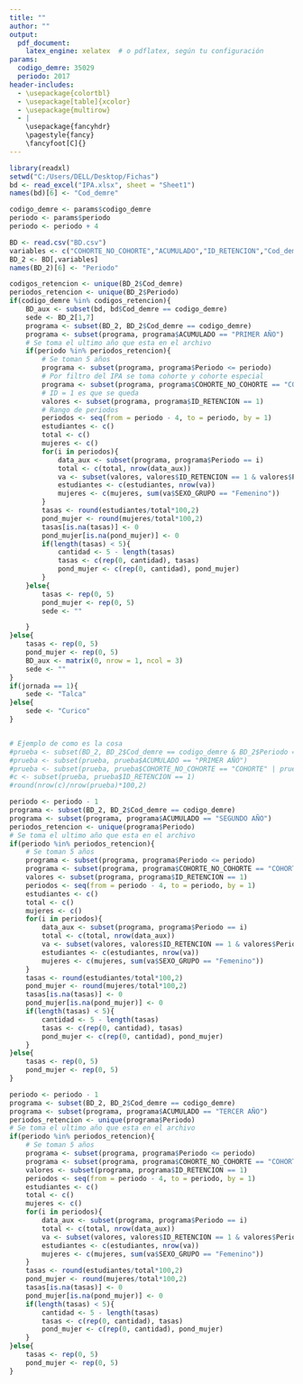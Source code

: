 ---
title: ""
author: ""
output:
  pdf_document:
    latex_engine: xelatex  # o pdflatex, según tu configuración
params:
  codigo_demre: 35029
  periodo: 2017
header-includes:
  - \usepackage{colortbl}
  - \usepackage[table]{xcolor}
  - \usepackage{multirow}
  - |
    \usepackage{fancyhdr}
    \pagestyle{fancy}
    \fancyfoot[C]{}
---

```{r, echo=F, message=F, warning=F}
library(readxl)
setwd("C:/Users/DELL/Desktop/Fichas")
bd <- read_excel("IPA.xlsx", sheet = "Sheet1")
names(bd)[6] <- "Cod_demre"

codigo_demre <- params$codigo_demre
periodo <- params$periodo
periodo <- periodo + 4

BD <- read.csv("BD.csv")
variables <- c("COHORTE_NO_COHORTE","ACUMULADO","ID_RETENCION","Cod_demre","SEXO_GRUPO","AÑO.COHORTE","SEDE")
BD_2 <- BD[,variables]
names(BD_2)[6] <- "Periodo"

codigos_retencion <- unique(BD_2$Cod_demre)
periodos_retencion <- unique(BD_2$Periodo)
if(codigo_demre %in% codigos_retencion){
    BD_aux <- subset(bd, bd$Cod_demre == codigo_demre)
    sede <- BD_2[1,7]
    programa <- subset(BD_2, BD_2$Cod_demre == codigo_demre)
    programa <- subset(programa, programa$ACUMULADO == "PRIMER AÑO")
    # Se toma el ultimo año que esta en el archivo
    if(periodo %in% periodos_retencion){        
        # Se toman 5 años
        programa <- subset(programa, programa$Periodo <= periodo)
        # Por filtro del IPA se toma cohorte y cohorte especial
        programa <- subset(programa, programa$COHORTE_NO_COHORTE == "COHORTE" | programa$COHORTE_NO_COHORTE == "COHORTE ESPECIAL")
        # ID = 1 es que se queda
        valores <- subset(programa, programa$ID_RETENCION == 1)
        # Rango de periodos
        periodos <- seq(from = periodo - 4, to = periodo, by = 1)
        estudiantes <- c()
        total <- c()
        mujeres <- c()
        for(i in periodos){
            data_aux <- subset(programa, programa$Periodo == i)
            total <- c(total, nrow(data_aux))
            va <- subset(valores, valores$ID_RETENCION == 1 & valores$Periodo == i)
            estudiantes <- c(estudiantes, nrow(va))
            mujeres <- c(mujeres, sum(va$SEXO_GRUPO == "Femenino"))
        }
        tasas <- round(estudiantes/total*100,2)
        pond_mujer <- round(mujeres/total*100,2)
        tasas[is.na(tasas)] <- 0
        pond_mujer[is.na(pond_mujer)] <- 0
        if(length(tasas) < 5){
            cantidad <- 5 - length(tasas)
            tasas <- c(rep(0, cantidad), tasas)
            pond_mujer <- c(rep(0, cantidad), pond_mujer)
        }
    }else{
        tasas <- rep(0, 5)
        pond_mujer <- rep(0, 5)
        sede <- ""

    }
}else{
    tasas <- rep(0, 5)
    pond_mujer <- rep(0, 5)
    BD_aux <- matrix(0, nrow = 1, ncol = 3)
    sede <- ""
}
if(jornada == 1){
    sede <- "Talca"
}else{
    sede <- "Curico"
}


# Ejemplo de como es la cosa
#prueba <- subset(BD_2, BD_2$Cod_demre == codigo_demre & BD_2$Periodo == periodo)
#prueba <- subset(prueba, prueba$ACUMULADO == "PRIMER AÑO")
#prueba <- subset(prueba, prueba$COHORTE_NO_COHORTE == "COHORTE" | prueba$COHORTE_NO_COHORTE == "COHORTE ESPECIAL")
#c <- subset(prueba, prueba$ID_RETENCION == 1)
#round(nrow(c)/nrow(prueba)*100,2)
```

\begin{center}
    \large\textbf{Carrera: `r BD_aux[1,3]`}\\
    \large\textbf{Sede : `r sede`}
\end{center}

\begin{center}
    \large\textbf{Retención 1° año}
\end{center}

\begin{table}[h]
    \centering
    \setlength{\tabcolsep}{1pt}
    \begin{tabular}{|c|c|c|c|c|c|c|c|c|c|c|}
        \hline
        \multirow{2}{*}{} & \multicolumn{2}{|c|}{\cellcolor{gray!25}`r periodo-4`} & \multicolumn{2}{|c|}{\cellcolor{gray!25}`r periodo-3`} & \multicolumn{2}{|c|}{\cellcolor{gray!25}`r periodo-2`} & \multicolumn{2}{|c|}{\cellcolor{gray!25}`r periodo-1`} & \multicolumn{2}{|c|}{\cellcolor{gray!25}`r periodo`} \\
        & \cellcolor{gray!25}Total & \cellcolor{gray!25}Mujer(\%) & \cellcolor{gray!25}Total & \cellcolor{gray!25}Mujer(\%) & \cellcolor{gray!25}Total & \cellcolor{gray!25}Mujer(\%) & \cellcolor{gray!25}Total & \cellcolor{gray!25}Mujer(\%) & \cellcolor{gray!25}Total & \cellcolor{gray!25}Mujer(\%) \\ \hline
        \cellcolor{gray!25}Jornada Diurna & \multicolumn{10}{c|}{\cellcolor{gray!25}} \\ \hline
        Regular & `r tasas[1]`\% & `r pond_mujer[1]`\% & `r tasas[2]`\% & `r pond_mujer[2]`\% & `r tasas[3]`\% & `r pond_mujer[3]`\% & `r tasas[4]`\% & `r pond_mujer[4]`\% & `r tasas[5]`\% & `r pond_mujer[5]`\% \\ \hline
        \cellcolor{gray!25}Modalidad Presencial & \multicolumn{10}{c|}{\cellcolor{gray!25}} \\ \hline
        Regular & `r tasas[1]`\% & `r pond_mujer[1]`\% & `r tasas[2]`\% & `r pond_mujer[2]`\% & `r tasas[3]`\% & `r pond_mujer[3]`\% & `r tasas[4]`\% & `r pond_mujer[4]`\% & `r tasas[5]`\% & `r pond_mujer[5]`\% \\ \hline
    \end{tabular}
\end{table}


```{r, echo=F, message=F, warning=F}
periodo <- periodo - 1
programa <- subset(BD_2, BD_2$Cod_demre == codigo_demre)
programa <- subset(programa, programa$ACUMULADO == "SEGUNDO AÑO")
periodos_retencion <- unique(programa$Periodo)
# Se toma el ultimo año que esta en el archivo
if(periodo %in% periodos_retencion){        
    # Se toman 5 años
    programa <- subset(programa, programa$Periodo <= periodo)
    programa <- subset(programa, programa$COHORTE_NO_COHORTE == "COHORTE" | programa$COHORTE_NO_COHORTE == "COHORTE ESPECIAL")
    valores <- subset(programa, programa$ID_RETENCION == 1)
    periodos <- seq(from = periodo - 4, to = periodo, by = 1)
    estudiantes <- c()
    total <- c()
    mujeres <- c()
    for(i in periodos){
        data_aux <- subset(programa, programa$Periodo == i)
        total <- c(total, nrow(data_aux))
        va <- subset(valores, valores$ID_RETENCION == 1 & valores$Periodo == i)
        estudiantes <- c(estudiantes, nrow(va))
        mujeres <- c(mujeres, sum(va$SEXO_GRUPO == "Femenino"))
    }
    tasas <- round(estudiantes/total*100,2)
    pond_mujer <- round(mujeres/total*100,2)
    tasas[is.na(tasas)] <- 0
    pond_mujer[is.na(pond_mujer)] <- 0
    if(length(tasas) < 5){
        cantidad <- 5 - length(tasas)
        tasas <- c(rep(0, cantidad), tasas)
        pond_mujer <- c(rep(0, cantidad), pond_mujer)
    }
}else{
    tasas <- rep(0, 5)
    pond_mujer <- rep(0, 5)
}
```


\begin{center}
    \large\textbf{Retención 2° año}
\end{center}

\begin{table}[h]
    \centering
    \setlength{\tabcolsep}{1pt}
    \begin{tabular}{|c|c|c|c|c|c|c|c|c|c|c|}
        \hline
        \multirow{2}{*}{} & \multicolumn{2}{|c|}{\cellcolor{gray!25}`r periodo-4`} & \multicolumn{2}{|c|}{\cellcolor{gray!25}`r periodo-3`} & \multicolumn{2}{|c|}{\cellcolor{gray!25}`r periodo-2`} & \multicolumn{2}{|c|}{\cellcolor{gray!25}`r periodo-1`} & \multicolumn{2}{|c|}{\cellcolor{gray!25}`r periodo`} \\
        & \cellcolor{gray!25}Total & \cellcolor{gray!25}Mujer(\%) & \cellcolor{gray!25}Total & \cellcolor{gray!25}Mujer(\%) & \cellcolor{gray!25}Total & \cellcolor{gray!25}Mujer(\%) & \cellcolor{gray!25}Total & \cellcolor{gray!25}Mujer(\%) & \cellcolor{gray!25}Total & \cellcolor{gray!25}Mujer(\%) \\ \hline
        \cellcolor{gray!25}Jornada Diurna & \multicolumn{10}{c|}{\cellcolor{gray!25}} \\ \hline
        Regular & `r tasas[1]`\% & `r pond_mujer[1]`\% & `r tasas[2]`\% & `r pond_mujer[2]`\% & `r tasas[3]`\% & `r pond_mujer[3]`\% & `r tasas[4]`\% & `r pond_mujer[4]`\% & `r tasas[5]`\% & `r pond_mujer[5]`\% \\ \hline
        \cellcolor{gray!25}Modalidad Presencial & \multicolumn{10}{c|}{\cellcolor{gray!25}} \\ \hline
        Regular & `r tasas[1]`\% & `r pond_mujer[1]`\% & `r tasas[2]`\% & `r pond_mujer[2]`\% & `r tasas[3]`\% & `r pond_mujer[3]`\% & `r tasas[4]`\% & `r pond_mujer[4]`\% & `r tasas[5]`\% & `r pond_mujer[5]`\% \\ \hline
    \end{tabular}
\end{table}


```{r, echo=F, message=F, warning=F}
periodo <- periodo - 1 
programa <- subset(BD_2, BD_2$Cod_demre == codigo_demre)
programa <- subset(programa, programa$ACUMULADO == "TERCER AÑO")
periodos_retencion <- unique(programa$Periodo)
# Se toma el ultimo año que esta en el archivo
if(periodo %in% periodos_retencion){        
    # Se toman 5 años
    programa <- subset(programa, programa$Periodo <= periodo)
    programa <- subset(programa, programa$COHORTE_NO_COHORTE == "COHORTE" | programa$COHORTE_NO_COHORTE == "COHORTE ESPECIAL")
    valores <- subset(programa, programa$ID_RETENCION == 1)
    periodos <- seq(from = periodo - 4, to = periodo, by = 1)
    estudiantes <- c()
    total <- c()
    mujeres <- c()
    for(i in periodos){
        data_aux <- subset(programa, programa$Periodo == i)
        total <- c(total, nrow(data_aux))
        va <- subset(valores, valores$ID_RETENCION == 1 & valores$Periodo == i)
        estudiantes <- c(estudiantes, nrow(va))
        mujeres <- c(mujeres, sum(va$SEXO_GRUPO == "Femenino"))
    }
    tasas <- round(estudiantes/total*100,2)
    pond_mujer <- round(mujeres/total*100,2)
    tasas[is.na(tasas)] <- 0
    pond_mujer[is.na(pond_mujer)] <- 0
    if(length(tasas) < 5){
        cantidad <- 5 - length(tasas)
        tasas <- c(rep(0, cantidad), tasas)
        pond_mujer <- c(rep(0, cantidad), pond_mujer)
    }
}else{
    tasas <- rep(0, 5)
    pond_mujer <- rep(0, 5)
}

```

\begin{center}
    \large\textbf{Retención 3° año}
\end{center}

\begin{table}[h]
    \centering
    \setlength{\tabcolsep}{1pt}
    \begin{tabular}{|c|c|c|c|c|c|c|c|c|c|c|}
        \hline
        \multirow{2}{*}{} & \multicolumn{2}{|c|}{\cellcolor{gray!25}`r periodo-4`} & \multicolumn{2}{|c|}{\cellcolor{gray!25}`r periodo-3`} & \multicolumn{2}{|c|}{\cellcolor{gray!25}`r periodo-2`} & \multicolumn{2}{|c|}{\cellcolor{gray!25}`r periodo-1`} & \multicolumn{2}{|c|}{\cellcolor{gray!25}`r periodo`} \\
        & \cellcolor{gray!25}Total & \cellcolor{gray!25}Mujer(\%) & \cellcolor{gray!25}Total & \cellcolor{gray!25}Mujer(\%) & \cellcolor{gray!25}Total & \cellcolor{gray!25}Mujer(\%) & \cellcolor{gray!25}Total & \cellcolor{gray!25}Mujer(\%) & \cellcolor{gray!25}Total & \cellcolor{gray!25}Mujer(\%) \\ \hline
        \cellcolor{gray!25}Jornada Diurna & \multicolumn{10}{c|}{\cellcolor{gray!25}} \\ \hline
        Regular & `r tasas[1]`\% & `r pond_mujer[1]`\% & `r tasas[2]`\% & `r pond_mujer[2]`\% & `r tasas[3]`\% & `r pond_mujer[3]`\% & `r tasas[4]`\% & `r pond_mujer[4]`\% & `r tasas[5]`\% & `r pond_mujer[5]`\% \\ \hline
        \cellcolor{gray!25}Modalidad Presencial & \multicolumn{10}{c|}{\cellcolor{gray!25}} \\ \hline
        Regular & `r tasas[1]`\% & `r pond_mujer[1]`\% & `r tasas[2]`\% & `r pond_mujer[2]`\% & `r tasas[3]`\% & `r pond_mujer[3]`\% & `r tasas[4]`\% & `r pond_mujer[4]`\% & `r tasas[5]`\% & `r pond_mujer[5]`\% \\ \hline
    \end{tabular}
\end{table}